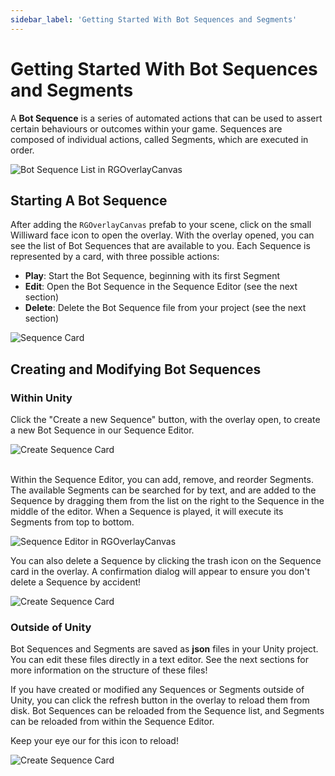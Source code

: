 ```yaml
---
sidebar_label: 'Getting Started With Bot Sequences and Segments'
---
```



# Getting Started With Bot Sequences and Segments

A **Bot Sequence** is a series of automated actions that can be used to assert certain behaviours or outcomes within your game. Sequences are composed of individual actions, called Segments, which are executed in order.

![Bot Sequence List in RGOverlayCanvas](img/sequences_list.png)

## Starting A Bot Sequence

After adding the `RGOverlayCanvas` prefab to your scene, click on the small Williward face icon to open the overlay. With the overlay opened, you can see the list of Bot Sequences that are available to you. Each Sequence is represented by a card, with three possible actions:
- **Play**: Start the Bot Sequence, beginning with its first Segment
- **Edit**: Open the Bot Sequence in the Sequence Editor (see the next section)
- **Delete**: Delete the Bot Sequence file from your project (see the next section)


<div style={{width: '100%'}}>
<img src={SequenceCard} alt="Sequence Card" style={{display: 'block', width: '300px', margin: '0 auto'}} />
</div>

## Creating and Modifying Bot Sequences

### Within Unity

Click the "Create a new Sequence" button, with the overlay open, to create a new Bot Sequence in our Sequence Editor.

<div style={{width: '100%'}}>
<img src={CreateSequenceButton} alt="Create Sequence Card" style={{display: 'block', width: '300px', margin: '0 auto'}} />
</div>

<br />

Within the Sequence Editor, you can add, remove, and reorder Segments. The available Segments can be searched for by text, and are added to the Sequence by dragging them from the list on the right to the Sequence in the middle of the editor. When a Sequence is played, it will execute its Segments from top to bottom.

![Sequence Editor in RGOverlayCanvas](img/sequence_editing.gif)

You can also delete a Sequence by clicking the trash icon on the Sequence card in the overlay. A confirmation dialog will appear to ensure you don't delete a Sequence by accident!

<div style={{width: '100%'}}>
<img src={SequenceDeleteDialog} alt="Create Sequence Card" style={{display: 'block', height: '200px', margin: '0 auto'}} />
</div>

### Outside of Unity

Bot Sequences and Segments are saved as **json** files in your Unity project. You can edit these files directly in a text editor. See the next sections for more information on the structure of these files!

If you have created or modified any Sequences or Segments outside of Unity, you can click the refresh button in the overlay to reload them from disk. Bot Sequences can be reloaded from the Sequence list, and Segments can be reloaded from within the Sequence Editor.

<div style={{width: '100%', display: 'flex'}}>
<p style={{paddingTop: '10px', paddingRight: '8px'}}>Keep your eye our for this icon to reload!</p>
<img src={ReloadIcon} alt="Create Sequence Card" style={{display: 'block', width: '55px', height: '50px'}} />
</div>
